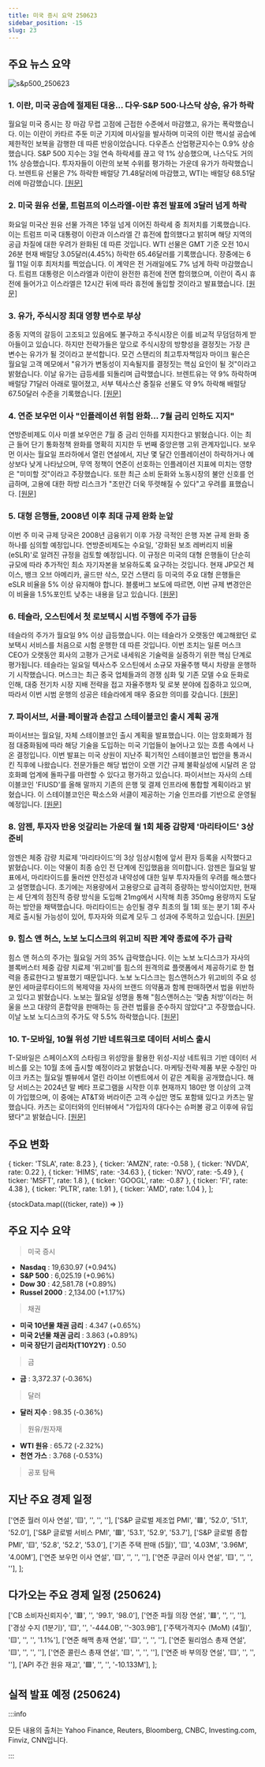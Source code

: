 ```yaml
---
title: 미국 증시 요약 250623
sidebar_position: -15
slug: 23
---
```


## 주요 뉴스 요약

![s&p500_250623](/map/250623.png)

### 1. **이란, 미국 공습에 절제된 대응... 다우·S&P 500·나스닥 상승, 유가 하락**

월요일 미국 증시는 장 마감 무렵 고점에 근접한 수준에서 마감했고, 유가는 폭락했습니다. 이는 이란이 카타르 주둔 미군 기지에 미사일을 발사하며 미국의 이란 핵시설 공습에 제한적인 보복을 감행한 데 따른 반응이었습니다. 다우존스 산업평균지수는 0.9% 상승했습니다. S&P 500 지수는 3일 연속 하락세를 끊고 약 1% 상승했으며, 나스닥도 거의 1% 상승했습니다. 투자자들이 이란의 보복 수위를 평가하는 가운데 유가가 하락했습니다. 브렌트유 선물은 7% 하락한 배럴당 71.48달러에 마감했고, WTI는 배럴당 68.51달러에 마감했습니다. [[원문]](https://finance.yahoo.com/news/live/stock-market-today-dow-sp-500-nasdaq-jump-oil-slides-on-irans-restrained-response-to-us-strikes-200105505.html)

### 2. **미국 원유 선물, 트럼프의 이스라엘-이란 휴전 발표에 3달러 넘게 하락**

화요일 미국산 원유 선물 가격은 1주일 넘게 이어진 하락세 중 최저치를 기록했습니다. 이는 트럼프 미국 대통령이 이란과 이스라엘 간 휴전에 합의했다고 밝히며 해당 지역의 공급 차질에 대한 우려가 완화된 데 따른 것입니다. WTI 선물은 GMT 기준 오전 10시 26분 현재 배럴당 3.05달러(4.45%) 하락한 65.46달러를 기록했습니다. 장중에는 6월 11일 이후 최저치를 찍었습니다. 이 계약은 전 거래일에도 7% 넘게 하락 마감했습니다. 트럼프 대통령은 이스라엘과 이란이 완전한 휴전에 전면 합의했으며, 이란이 즉시 휴전에 들어가고 이스라엘은 12시간 뒤에 따라 휴전에 돌입할 것이라고 발표했습니다. [[원문]](https://www.reuters.com/business/energy/us-crude-oil-futures-fall-over-3-trump-announces-israel-iran-ceasefire-2025-06-23/)

### 3. **유가, 주식시장 최대 영향 변수로 부상**

중동 지역의 갈등이 고조되고 있음에도 불구하고 주식시장은 이를 비교적 무덤덤하게 받아들이고 있습니다. 하지만 전략가들은 앞으로 주식시장의 방향성을 결정짓는 가장 큰 변수는 유가가 될 것이라고 분석합니다. 모건 스탠리의 최고투자책임자 마이크 윌슨은 월요일 고객 메모에서 "유가가 변동성이 지속될지를 결정짓는 핵심 요인이 될 것"이라고 밝혔습니다. 이날 유가는 급등세를 되돌리며 급락했습니다. 브렌트유는 약 9% 하락하며 배럴당 71달러 아래로 떨어졌고, 서부 텍사스산 중질유 선물도 약 9% 하락해 배럴당 67.50달러 수준을 기록했습니다. [[원문]](https://finance.yahoo.com/news/oil-prices-are-now-the-stock-markets-biggest-driver-155959204.html)

### 4. **연준 보우먼 이사 "인플레이션 위험 완화... 7월 금리 인하도 지지"**

연방준비제도 이사 미셸 보우먼은 7월 중 금리 인하를 지지한다고 밝혔습니다. 이는 최근 들어 단기 통화정책 완화를 명확히 지지한 두 번째 중앙은행 고위 관계자입니다. 보우먼 이사는 월요일 프라하에서 열린 연설에서, 지난 몇 달간 인플레이션이 하락하거나 예상보다 낮게 나타났으며, 무역 정책이 연준이 선호하는 인플레이션 지표에 미치는 영향은 "미미할 것"이라고 주장했습니다. 또한 최근 소비 둔화와 노동시장의 불안 신호를 언급하며, 고용에 대한 하방 리스크가 "조만간 더욱 뚜렷해질 수 있다"고 우려를 표했습니다. [[원문]](https://finance.yahoo.com/news/feds-bowman-supports-a-rate-cut-as-soon-as-july-citing-reduced-inflation-risks-140003001.html)

### 5. **대형 은행들, 2008년 이후 최대 규제 완화 눈앞**

이번 주 미국 규제 당국은 2008년 금융위기 이후 가장 극적인 은행 자본 규제 완화 중 하나를 심의할 예정입니다. 연방준비제도는 수요일, '강화된 보조 레버리지 비율(eSLR)'로 알려진 규정을 검토할 예정입니다. 이 규정은 미국의 대형 은행들이 단순히 규모에 따라 추가적인 최소 자기자본을 보유하도록 요구하는 것입니다. 현재 JP모건 체이스, 뱅크 오브 아메리카, 골드만 삭스, 모건 스탠리 등 미국의 주요 대형 은행들은 eSLR 비율을 5% 이상 유지해야 합니다. 블룸버그 보도에 따르면, 이번 규제 변경안은 이 비율을 1.5%포인트 낮추는 내용을 담고 있습니다. [[원문]](https://finance.yahoo.com/news/big-banks-are-close-to-getting-one-of-biggest-regulatory-rollbacks-since-2008-190511063.html)

### 6. **테슬라, 오스틴에서 첫 로보택시 시범 주행에 주가 급등**

테슬라의 주가가 월요일 9% 이상 급등했습니다. 이는 테슬라가 오랫동안 예고해왔던 로보택시 서비스를 처음으로 시험 운행한 데 따른 것입니다. 이번 조치는 일론 머스크 CEO가 오랫동안 회사의 고평가 근거로 내세워온 기술력을 실증하기 위한 핵심 단계로 평가됩니다. 테슬라는 일요일 텍사스주 오스틴에서 소규모 자율주행 택시 차량을 운행하기 시작했습니다. 머스크는 최근 중국 업체들과의 경쟁 심화 및 기존 모델 수요 둔화로 인해, 대중 전기차 시장 지배 전략을 접고 자율주행차 및 로봇 분야에 집중하고 있으며, 따라서 이번 시범 운행의 성공은 테슬라에게 매우 중요한 의미를 갖습니다. [[원문]](https://www.reuters.com/business/autos-transportation/tesla-shares-soar-after-first-robotaxi-rides-hit-road-austin-texas-2025-06-23/)

### 7. **파이서브, 서클·페이팔과 손잡고 스테이블코인 출시 계획 공개**

파이서브는 월요일, 자체 스테이블코인 출시 계획을 발표했습니다. 이는 암호화폐가 점점 대중화됨에 따라 해당 기술을 도입하는 미국 기업들이 늘어나고 있는 흐름 속에서 나온 결정입니다. 이번 발표는 미국 상원이 지난주 획기적인 스테이블코인 법안을 통과시킨 직후에 나왔습니다. 전문가들은 해당 법안이 오랜 기간 규제 불확실성에 시달려 온 암호화폐 업계에 돌파구를 마련할 수 있다고 평가하고 있습니다. 파이서브는 자사의 스테이블코인 'FIUSD'를 올해 말까지 기존의 은행 및 결제 인프라에 통합할 계획이라고 밝혔습니다. 이 스테이블코인은 팍소스와 서클이 제공하는 기술 인프라를 기반으로 운영될 예정입니다. [[원문]](https://www.reuters.com/technology/fiserv-shares-rise-stablecoin-launch-plans-2025-06-23/)

### 8. **암젠, 투자자 반응 엇갈리는 가운데 월 1회 체중 감량제 '마리타이드' 3상 준비**

암젠은 체중 감량 치료제 '마리타이드'의 3상 임상시험에 앞서 환자 등록을 시작했다고 밝혔습니다. 이는 약물이 최종 승인 전 단계에 진입했음을 의미합니다. 암젠은 월요일 발표에서, 마리타이드를 둘러싼 안전성과 내약성에 대한 일부 투자자들의 우려를 해소했다고 설명했습니다. 초기에는 저용량에서 고용량으로 급격히 증량하는 방식이었지만, 현재는 세 단계의 점진적 증량 방식을 도입해 21mg에서 시작해 최종 350mg 용량까지 도달하는 방안을 채택했습니다. 마리타이드는 승인될 경우 최초의 월 1회 또는 분기 1회 주사제로 출시될 가능성이 있어, 투자자와 의료계 모두 그 성과에 주목하고 있습니다. [[원문]](https://finance.yahoo.com/news/amgen-gears-up-for-phase-3-trial-of-monthly-weight-loss-drug-maritide-amid-mixed-investor-sentiment-183015561.html)

### 9. **힘스 앤 허스, 노보 노디스크의 위고비 직판 계약 종료에 주가 급락**

힘스 앤 허스의 주가는 월요일 거의 35% 급락했습니다. 이는 노보 노디스크가 자사의 블록버스터 체중 감량 치료제 '위고비'를 힘스의 원격의료 플랫폼에서 제공하기로 한 협력을 종료한다고 발표했기 때문입니다. 노보 노디스크는 힘스앤허스가 위고비의 주요 성분인 세마글루타이드의 복제약을 자사의 브랜드 의약품과 함께 판매하면서 법을 위반하고 있다고 밝혔습니다. 노보는 월요일 성명을 통해 "힘스앤허스는 '맞춤 처방'이라는 허울을 쓰고 대량의 혼합약을 판매하는 등 관련 법률을 준수하지 않았다"고 주장했습니다. 이날 노보 노디스크의 주가도 약 5.5% 하락했습니다. [[원문]](https://finance.yahoo.com/news/hims--hers-stock-plunges-after-novo-nordisk-ends-wegovy-direct-sales-deal-153950901.html)

### 10. **T-모바일, 10월 위성 기반 네트워크로 데이터 서비스 출시**

T-모바일은 스페이스X의 스타링크 위성망을 활용한 위성-지상 네트워크 기반 데이터 서비스를 오는 10월 초에 출시할 예정이라고 밝혔습니다. 마케팅·전략·제품 부문 수장인 마이크 카츠는 월요일 벨뷰에서 열린 라이브 이벤트에서 이 같은 계획을 공개했습니다. 해당 서비스는 2024년 말 베타 프로그램을 시작한 이후 현재까지 180만 명 이상의 고객이 가입했으며, 이 중에는 AT&T와 버라이즌 고객 수십만 명도 포함돼 있다고 카츠는 말했습니다. 카츠는 로이터와의 인터뷰에서 "가입자의 대다수는 슈퍼볼 광고 이후에 유입됐다"고 밝혔습니다. [[원문]](https://www.reuters.com/business/media-telecom/t-mobile-launch-data-service-satellite-based-network-october-2025-06-23/)

## 주요 변화

  { ticker: 'TSLA', rate: 8.23 },
  { ticker: 'AMZN', rate: -0.58 },
  { ticker: 'NVDA', rate: 0.22 },
  { ticker: 'HIMS', rate: -34.63 },
  { ticker: 'NVO', rate: -5.49 },
  { ticker: 'MSFT', rate: 1.8 },
  { ticker: 'GOOGL', rate: -0.87 },
  { ticker: 'FI', rate: 4.38 },
  { ticker: 'PLTR', rate: 1.91 },
  { ticker: 'AMD', rate: 1.04 },
];

{stockData.map(({ticker, rate}) => <StockCardMini key={ticker} ticker={ticker} rate={rate}></StockCardMini>)}

## 주요 지수 요약

> 미국 증시

- **Nasdaq** : 19,630.97 (+0.94%)
- **S&P 500** : 6,025.19 (+0.96%)
- **Dow 30** : 42,581.78 (+0.89%)
- **Russel 2000** : 2,134.00 (+1.17%)

> 채권

- **미국 10년물 채권 금리** : 4.347 (+0.65%)
- **미국 2년물 채권 금리** : 3.863 (+0.89%)
- **미국 장단기 금리차(T10Y2Y)** : 0.50

> 금

- **금** : 3,372.37 (-0.36%)

> 달러

- **달러 지수** : 98.35 (-0.36%)

> 원유/원자재

- **WTI 원유** : 65.72 (-2.32%)
- **천연 가스** : 3.768 (-0.53%)

> 공포 탐욕

<FearAndGreed fearAndGreedIndex={57} vix={19.83} vixRate={-3.83} />

## 지난 주요 경제 일정

  ['연준 월러 이사 연설', '🟨', '', '', ''],
  ['S&P 글로벌 제조업 PMI', '🟥', '52.0', '51.1', '52.0'],
  ['S&P 글로벌 서비스 PMI', '🟥', '53.1', '52.9', '53.7'],
  ['S&P 글로벌 종합 PMI', '🟨', '52.8', '52.2', '53.0'],
  ['기존 주택 판매 (5월)', '🟨', '4.03M', '3.96M', '4.00M'],
  ['연준 보우먼 이사 연설', '🟨', '', '', ''],
  ['연준 쿠글러 이사 연설', '🟨', '', '', ''],
];

<EconomicCalendar data={eventsData} />

## 다가오는 주요 경제 일정 (250624)

  ['CB 소비자신뢰지수', '🟥', '', '99.1', '98.0'],
  ['연준 파월 의장 연설', '🟥', '', '', ''],
  ['경상 수지 (1분기)', '🟨', '', '-444.0B', ''-303.9B'],
  ['주택가격지수 (MoM) (4월)', '🟨', '', '', '1.1%'],
  ['연준 해맥 총재 연설', '🟨', '', '', ''],
  ['연준 윌리엄스 총재 연설', '🟨', '', '', ''],
  ['연준 콜린스 총재 연설', '🟨', '', '', ''],
  ['연준 바 부의장 연설', '🟨', '', '', ''],
  ['API 주간 원유 재고', '🟩', '', '', '-10.133M'],
];

<EconomicCalendar data={nextEventsData} />

## 실적 발표 예정 (250624)



<EarningsBoard stocksBMO={stocksBMO} stocksAMC={stocksAMC} />

:::info

모든 내용의 출처는 Yahoo Finance, Reuters, Bloomberg, CNBC, Investing.com, Finviz, CNN입니다.

:::
